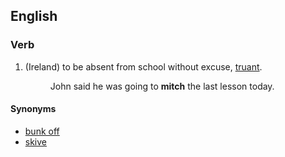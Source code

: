 ==English==
===Verb===
{{en-infl-reg-sibilant|mitch||}}
# (Ireland) to be absent from school without excuse, [[truant]].
#: John said he was going to '''mitch''' the last lesson today.

====Synonyms====
*[[bunk off]]
*[[skive]]